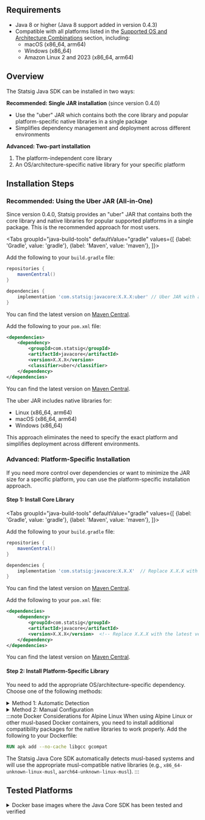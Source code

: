 ## Requirements

- Java 8 or higher (Java 8 support added in version 0.4.3)
- Compatible with all platforms listed in the [Supported OS and Architecture Combinations](#supported-os-and-architecture-combinations) section, including:
  - macOS (x86_64, arm64)
  - Windows (x86_64)
  - Amazon Linux 2 and 2023 (x86_64, arm64)

## Overview

The Statsig Java SDK can be installed in two ways:

**Recommended: Single JAR installation** (since version 0.4.0)

- Use the "uber" JAR which contains both the core library and popular platform-specific native libraries in a single package
- Simplifies dependency management and deployment across different environments

**Advanced: Two-part installation**

1. The platform-independent core library
2. An OS/architecture-specific native library for your specific platform

## Installation Steps

### Recommended: Using the Uber JAR (All-in-One)

Since version 0.4.0, Statsig provides an "uber" JAR that contains both the core library and native libraries for popular supported platforms in a single package. This is the recommended approach for most users.


<Tabs
  groupId="java-build-tools"
  defaultValue="gradle"
  values={[
    {label: 'Gradle', value: 'gradle'},
    {label: 'Maven', value: 'maven'},
  ]}>
  <TabItem value="gradle">

Add the following to your `build.gradle` file:

```groovy
repositories {
    mavenCentral()
}

dependencies {
    implementation 'com.statsig:javacore:X.X.X:uber' // Uber JAR with all native libraries
}
```

You can find the latest version on [Maven Central](https://central.sonatype.com/artifact/com.statsig/javacore/overview).

  </TabItem>
  <TabItem value="maven">

Add the following to your `pom.xml` file:

```xml
<dependencies>
    <dependency>
        <groupId>com.statsig</groupId>
        <artifactId>javacore</artifactId>
        <version>X.X.X</version>
        <classifier>uber</classifier>
    </dependency>
</dependencies>
```

You can find the latest version on [Maven Central](https://central.sonatype.com/artifact/com.statsig/javacore/overview).

  </TabItem>
</Tabs>

The uber JAR includes native libraries for:

- Linux (x86_64, arm64)
- macOS (x86_64, arm64)
- Windows (x86_64)

This approach eliminates the need to specify the exact platform and simplifies deployment across different environments.

### Advanced: Platform-Specific Installation

If you need more control over dependencies or want to minimize the JAR size for a specific platform, you can use the platform-specific installation approach.

#### Step 1: Install Core Library

<Tabs
  groupId="java-build-tools"
  defaultValue="gradle"
  values={[
    {label: 'Gradle', value: 'gradle'},
    {label: 'Maven', value: 'maven'},
  ]}>
  <TabItem value="gradle">

Add the following to your `build.gradle` file:

```groovy
repositories {
    mavenCentral()
}

dependencies {
    implementation 'com.statsig:javacore:X.X.X'  // Replace X.X.X with the latest version
}
```

You can find the latest version on [Maven Central](https://central.sonatype.com/artifact/com.statsig/javacore/overview).

  </TabItem>
  <TabItem value="maven">

Add the following to your `pom.xml` file:

```xml
<dependencies>
    <dependency>
        <groupId>com.statsig</groupId>
        <artifactId>javacore</artifactId>
        <version>X.X.X</version>  <!-- Replace X.X.X with the latest version -->
    </dependency>
</dependencies>
```

You can find the latest version on [Maven Central](https://central.sonatype.com/artifact/com.statsig/javacore/overview).

  </TabItem>
</Tabs>

#### Step 2: Install Platform-Specific Library

You need to add the appropriate OS/architecture-specific dependency. Choose one of the following methods:

<details>
<summary>Method 1: Automatic Detection</summary>

Run the following code to detect your system and get the appropriate dependency:

```java
import com.statsig.*;

// All StatsigOptions are optional, feel free to adjust them as needed
StatsigOptions options = new StatsigOptions.Builder().build();

Statsig statsig = new Statsig("your-secret-key", options);
```

You'll receive output similar to:

```
For Linux with arm64 architecture, add the following to build.gradle:
  implementation 'com.statsig:javacore:<version>:aarch64-unknown-linux-gnu'

For Linux with x86_64 architecture, add the following to build.gradle:
  implementation 'com.statsig:javacore:<version>:x86_64-unknown-linux-gnu'
```

</details>

<details>
<summary>Method 2: Manual Configuration</summary>

<Tabs
  groupId="java-build-tools"
  defaultValue="gradle"
  values={[
    {label: 'Gradle', value: 'gradle'},
    {label: 'Maven', value: 'maven'},
  ]}>
  <TabItem value="gradle">

Add the appropriate dependency to your `build.gradle` file based on your system:

```groovy
dependencies {
    implementation 'com.statsig:javacore:X.X.X'  // Core SDK (from Step 1)
    implementation 'com.statsig:javacore:X.X.X:YOUR-OS-ARCHITECTURE' // OS/architecture-specific dependency
}
```

  </TabItem>
  <TabItem value="maven">

Add the appropriate dependency to your `pom.xml` file based on your system:

```xml
<dependencies>
    <dependency>
        <groupId>com.statsig</groupId>
        <artifactId>javacore</artifactId>
        <version>X.X.X</version>
    </dependency>
    <dependency>
        <groupId>com.statsig</groupId>
        <artifactId>javacore</artifactId>
        <version>X.X.X</version>
        <classifier>YOUR-OS-ARCHITECTURE</classifier>
    </dependency>
</dependencies>
```

  </TabItem>
</Tabs>

Replace `YOUR-OS-ARCHITECTURE` with one of the supported combinations from the [Supported OS and Architecture Combinations](#supported-os-and-architecture-combinations) section.

</details>
:::note Docker Considerations for Alpine Linux
When using Alpine Linux or other musl-based Docker containers, you need to install additional compatibility packages for the native libraries to work properly. Add the following to your Dockerfile:

```dockerfile
RUN apk add --no-cache libgcc gcompat
```

The Statsig Java Core SDK automatically detects musl-based systems and will use the appropriate musl-compatible native libraries (e.g., `x86_64-unknown-linux-musl`, `aarch64-unknown-linux-musl`).
:::

## Tested Platforms

<details>
<summary>Docker base images where the Java Core SDK has been tested and verified</summary>

<table>
  <thead>
    <tr>
      <th>Docker Base Image</th>
      <th>Description</th>
    </tr>
  </thead>
  <tbody>
    <tr>
      <td><code>amazoncorretto:21</code></td>
      <td>Amazon Corretto 21 JDK</td>
    </tr>
    <tr>
      <td><code>amazoncorretto:21-alpine-jdk</code></td>
      <td>Amazon Corretto 21 JDK on Alpine Linux</td>
    </tr>
    <tr>
      <td><code>amazonlinux:2</code></td>
      <td>Amazon Linux 2</td>
    </tr>
    <tr>
      <td><code>public.ecr.aws/amazonlinux/amazonlinux:2023</code></td>
      <td>Amazon Linux 2023</td>
    </tr>
    <tr>
      <td><code>azul/zulu-openjdk-alpine:21</code></td>
      <td>Azul Zulu OpenJDK 21 on Alpine Linux</td>
    </tr>
    <tr>
      <td><code>azul/zulu-openjdk:21</code></td>
      <td>Azul Zulu OpenJDK 21</td>
    </tr>
    <tr>
      <td><code>eclipse-temurin:21-jdk</code></td>
      <td>Eclipse Temurin 21 JDK</td>
    </tr>
    <tr>
      <td><code>eclipse-temurin:21-jdk-alpine</code></td>
      <td>Eclipse Temurin 21 JDK on Alpine Linux</td>
    </tr>
  </tbody>
</table>

</details>
